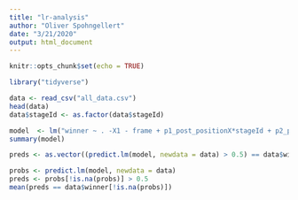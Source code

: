 ```yaml
---
title: "lr-analysis"
author: "Oliver Spohngellert"
date: "3/21/2020"
output: html_document
---
```


```r
knitr::opts_chunk$set(echo = TRUE)
```


```r
library("tidyverse")

```

```r
data <- read_csv("all_data.csv")
head(data)
data$stageId <- as.factor(data$stageId)
```

```r
model  <- lm("winner ~ . -X1 - frame + p1_post_positionX*stageId + p2_post_positionX*stageId", data, family=binomial(link='logit'))
summary(model)
```

```r
preds <- as.vector((predict.lm(model, newdata = data) > 0.5) == data$winner)
```

```r
probs <- predict.lm(model, newdata = data)
preds <- probs[!is.na(probs)] > 0.5
mean(preds == data$winner[!is.na(probs)])
```

